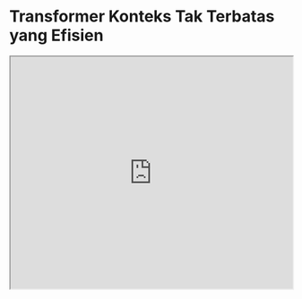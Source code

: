 
# Transformer Konteks Tak Terbatas yang Efisien


<iframe width="100%"
  height="415px"
  src="https://www.youtube.com/embed/tOaTaQ8ZGRo?si=pFP-KiLe63Ppl9Pd" allow="accelerometer; autoplay; clipboard-write; encrypted-media; gyroscope; picture-in-picture"
  allowFullScreen
  />

Sebuah [makalah](https://arxiv.org/abs/2404.07143) baru dari Google mengintegrasikan memori kompresif ke dalam lapisan perhatian dot-product standar.

Tujuannya adalah untuk memungkinkan model bahasa besar (LLM) berbasis Transformer memproses input yang sangat panjang dengan penggunaan memori dan komputasi yang terbatas.

Mereka mengusulkan teknik perhatian baru yang disebut Infini-attention, yang menggabungkan modul memori kompresif ke dalam mekanisme perhatian standar.

!["Infini-Attention"](../../../img/research/infini-attention.png)

Teknik ini menggabungkan perhatian lokal termasker (masked local attention) dan perhatian linier jangka panjang (long-term linear attention) ke dalam satu blok Transformer. Hal ini memungkinkan model Infini-Transformer menangani ketergantungan kontekstual jangka pendek dan panjang secara efisien.

Pendekatan ini mengalahkan model dasar dalam pemodelan bahasa konteks panjang dengan rasio kompresi memori 114 kali lipat!

Mereka juga menunjukkan bahwa LLM berukuran 1 miliar parameter dapat secara alami menangani urutan sepanjang 1 juta token, dan model 8 miliar parameter mencapai hasil terbaik baru dalam tugas meringkas buku sepanjang 500 ribu token.

Mengingat pentingnya LLM dengan konteks panjang, memiliki sistem memori yang efektif dapat membuka kemampuan penalaran, perencanaan, adaptasi berkelanjutan, dan kemampuan-kemampuan baru yang belum pernah terlihat sebelumnya dalam LLM.

